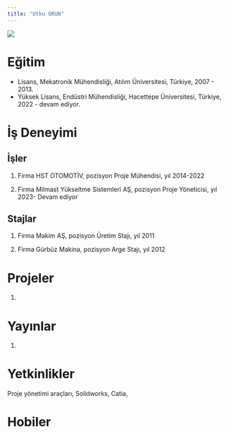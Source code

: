 ```yaml
---
title: "Utku ORUN"
---
```


![](/docs/assets/images/utkuorun.jpg){fig-align="center"}

# Eğitim

-   Lisans, Mekatronik Mühendisliği, Atılım Üniversitesi, Türkiye, 2007 - 2013.
-   Yüksek Lisans, Endüstri Mühendisliği, Hacettepe Üniversitesi, Türkiye, 2022 - devam ediyor.

# İş Deneyimi

## İşler

1.  Firma HST OTOMOTİV, pozisyon Proje Mühendisi, yıl 2014-2022

2.  Firma Milmast Yükseltme Sistemleri AŞ, pozisyon Proje Yöneticisi, yıl 2023- Devam ediyor

## Stajlar

1.  Firma Makim AŞ, pozisyon Üretim Stajı, yıl 2011

2.  Firma Gürbüz Makina, pozisyon Arge Stajı, yıl 2012

# Projeler

1.  

# Yayınlar

1.  

# Yetkinlikler

Proje yönetimi araçları, Solidworks, Catia,

# Hobiler
